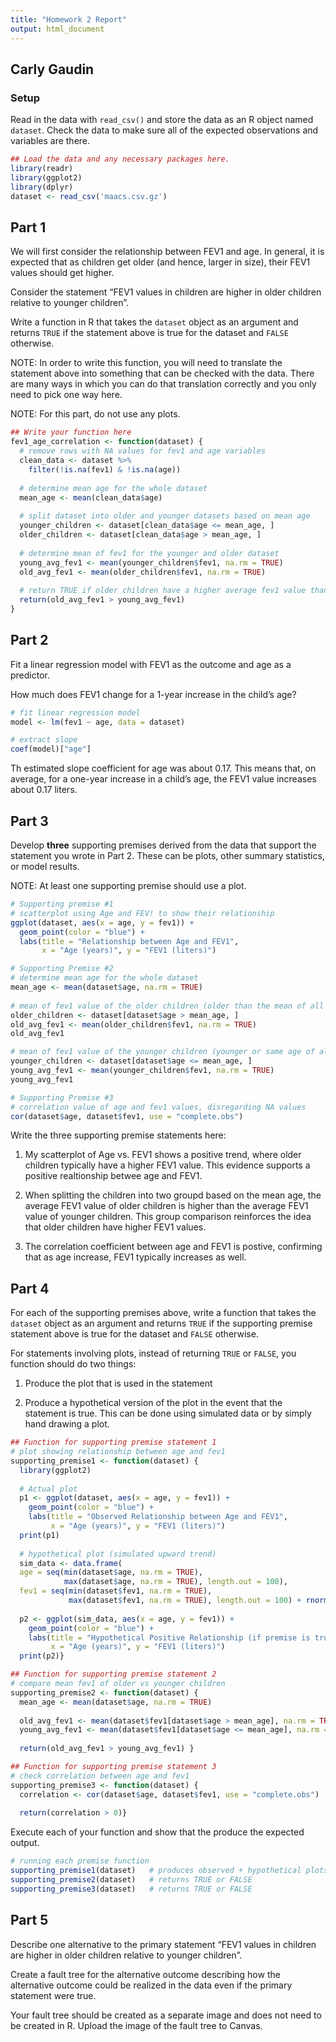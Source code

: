 ```yaml
---
title: "Homework 2 Report"
output: html_document
---
```



## Carly Gaudin

### Setup

Read in the data with `read_csv()` and store the data as an R object named `dataset`. Check the data to make sure all of the expected observations and variables are there.


```r
## Load the data and any necessary packages here.
library(readr)
library(ggplot2)
library(dplyr)
dataset <- read_csv('maacs.csv.gz')
```

## Part 1

We will first consider the relationship between FEV1 and age. In general, it is expected that as children get older (and hence, larger in size), their FEV1 values should get higher. 

Consider the statement "FEV1 values in children are higher in older children relative to younger children". 

Write a function in R that takes the `dataset` object as an argument and returns `TRUE` if the statement above is true for the dataset and `FALSE` otherwise. 

NOTE: In order to write this function, you will need to translate the statement above into something that can be checked with the data. There are many ways in which you can do that translation correctly and you only need to pick one way here. 

NOTE: For this part, do not use any plots.

```r
## Write your function here
fev1_age_correlation <- function(dataset) {
  # remove rows with NA values for fev1 and age variables
  clean_data <- dataset %>%
    filter(!is.na(fev1) & !is.na(age))
  
  # determine mean age for the whole dataset
  mean_age <- mean(clean_data$age)
  
  # split dataset into older and younger datasets based on mean age
  younger_children <- dataset[clean_data$age <= mean_age, ]
  older_children <- dataset[clean_data$age > mean_age, ]
  
  # determine mean of fev1 for the younger and older dataset
  young_avg_fev1 <- mean(younger_children$fev1, na.rm = TRUE)
  old_avg_fev1 <- mean(older_children$fev1, na.rm = TRUE)
  
  # return TRUE if older children have a higher average fev1 value than     younger children, return FALSE otherwise
  return(old_avg_fev1 > young_avg_fev1)
}
```


## Part 2

Fit a linear regression model with FEV1 as the outcome and age as a predictor.

How much does FEV1 change for a 1-year increase in the child's age? 

```r
# fit linear regression model
model <- lm(fev1 ~ age, data = dataset)

# extract slope
coef(model)["age"]
```

Th estimated slope coefficient for age was about 0.17. This means that, on average, for a one-year increase in a child's age, the FEV1 value increases about 0.17 liters.


## Part 3

Develop **three** supporting premises derived from the data that support the statement you wrote in Part 2. These can be plots, other summary statistics, or model results.

NOTE: At least one supporting premise should use a plot.

```r
# Supporting premise #1 
# scatterplot using Age and FEV! to show their relationship
ggplot(dataset, aes(x = age, y = fev1)) +
  geom_point(color = "blue") +
  labs(title = "Relationship between Age and FEV1",
       x = "Age (years)", y = "FEV1 (liters)")

# Supporting Premise #2
# determine mean age for the whole dataset
mean_age <- mean(dataset$age, na.rm = TRUE)
  
# mean of fev1 value of the older children (older than the mean of all children)
older_children <- dataset[dataset$age > mean_age, ]
old_avg_fev1 <- mean(older_children$fev1, na.rm = TRUE)
old_avg_fev1

# mean of fev1 value of the younger children (younger or same age of all children)
younger_children <- dataset[dataset$age <= mean_age, ]
young_avg_fev1 <- mean(younger_children$fev1, na.rm = TRUE)
young_avg_fev1

# Supporting Premise #3
# correlation value of age and fev1 values, disregarding NA values
cor(dataset$age, dataset$fev1, use = "complete.obs")
```


Write the three supporting premise statements here:

1. My scatterplot of Age vs. FEV1 shows a positive trend, where older children typically have a higher FEV1 value. This evidence supports a positive realtionship betwee age and FEV1.

2. When splitting the children into two groupd based on the mean age, the average FEV1 value of older children is higher than the average FEV1 value of younger children. This group comparison reinforces the idea that older children have higher FEV1 values.

3. The correlation coefficient between age and FEV1 is postive, confirming that as age increase, FEV1 typically increases as well. 


## Part 4

For each of the supporting premises above, write a function that takes the `dataset` object as an argument and returns `TRUE` if the supporting premise statement above is true for the dataset and `FALSE` otherwise. 

For statements involving plots, instead of returning `TRUE` or `FALSE`, you function should do two things:

1. Produce the plot that is used in the statement

2. Produce a hypothetical version of the plot in the event that the statement is true. This can be done using simulated data or by simply hand drawing a plot.


```r
## Function for supporting premise statement 1
# plot showing relationship between age and fev1
supporting_premise1 <- function(dataset) {
  library(ggplot2)
  
  # Actual plot
  p1 <- ggplot(dataset, aes(x = age, y = fev1)) +
    geom_point(color = "blue") +
    labs(title = "Observed Relationship between Age and FEV1",
         x = "Age (years)", y = "FEV1 (liters)")
  print(p1)
  
  # hypothetical plot (simulated upward trend)
  sim_data <- data.frame(
  age = seq(min(dataset$age, na.rm = TRUE), 
            max(dataset$age, na.rm = TRUE), length.out = 100),
  fev1 = seq(min(dataset$fev1, na.rm = TRUE), 
             max(dataset$fev1, na.rm = TRUE), length.out = 100) + rnorm(100, 0, 0.1))
  
  p2 <- ggplot(sim_data, aes(x = age, y = fev1)) +
    geom_point(color = "blue") +
    labs(title = "Hypothetical Positive Relationship (if premise is true)",
         x = "Age (years)", y = "FEV1 (liters)")
  print(p2)}
```


```r
## Function for supporting premise statement 2
# compare mean fev1 of older vs younger children
supporting_premise2 <- function(dataset) {
  mean_age <- mean(dataset$age, na.rm = TRUE)
  
  old_avg_fev1 <- mean(dataset$fev1[dataset$age > mean_age], na.rm = TRUE)
  young_avg_fev1 <- mean(dataset$fev1[dataset$age <= mean_age], na.rm = TRUE)
  
  return(old_avg_fev1 > young_avg_fev1) }
```


```r
## Function for supporting premise statement 3
# check correlation between age and fev1
supporting_premise3 <- function(dataset) {
  correlation <- cor(dataset$age, dataset$fev1, use = "complete.obs")
  
  return(correlation > 0)}
```

Execute each of your function and show that the produce the expected output.
```r
# running each premise function
supporting_premise1(dataset)   # produces observed + hypothetical plots
supporting_premise2(dataset)   # returns TRUE or FALSE
supporting_premise3(dataset)   # returns TRUE or FALSE

```



## Part 5

Describe one alternative to the primary statement "FEV1 values in children are higher in older children relative to younger children". 

Create a fault tree for the alternative outcome describing how the alternative outcome could be realized in the data even if the primary statement were true.

Your fault tree should be created as a separate image and does not need to be created in R. Upload the image of the fault tree to Canvas.


